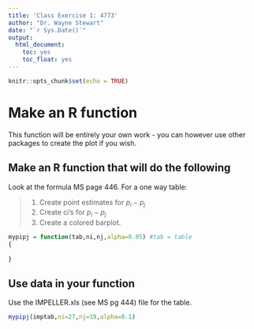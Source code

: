 ---
title: 'Class Exercise 1: 4773'
author: "Dr. Wayne Stewart"
date: "`r Sys.Date()`"
output: 
  html_document:
    toc: yes
    toc_float: yes
---

```{r setup, include=FALSE}
knitr::opts_chunk$set(echo = TRUE)
```

# Make an R function
This function will be entirely your own work - you can however use other packages to create the plot if you wish.

## Make an R function that will do the following
Look at the formula MS page 446.
For a one way table:

>
  1. Create point estimates for $p_i-p_j$
  2. Create ci's for $p_i-p_j$
  3. Create a colored barplot.
  
```{r mypipj, eval=FALSE}
mypipj = function(tab,ni,nj,alpha=0.05) #tab = table
{
  
}
```


## Use data in your function

Use the IMPELLER.xls (see MS pg 444) file for the table.

```{r impeller,eval=FALSE}
mypipj(imptab,ni=27,nj=19,alpha=0.1)
```

